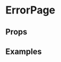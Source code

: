 
<Meta title="2 Pattern Library/1 Structure/Error Page" component={ErrorPage} />

# ErrorPage
 
 
## Props 

<Props of={ErrorPage} />

## Examples

<Preview>
    <Story name="404 Page">
        <ErrorPage error={404} gifs={[
            {
                url: travoltaLocal,
                alt: "Error image"
            },
            {
                url: kansasLocal,
                alt: "Error image"
            }
        ]} />
    </Story>
</Preview>

<Preview>
    <Story name="500 Page">
        <ErrorPage error={500} gifs={[
            {
                url: travoltaLocal,
                alt: "Error image"
            },
            {
                url: kansasLocal,
                alt: "Error image"
            }
        ]} />
    </Story>
</Preview>

<Preview>
    <Story name="403 Page">
        <ErrorPage error={403} gifs={[
            {
                url: travoltaLocal,
                alt: "Error image"
            },
            {
                url: kansasLocal,
                alt: "Error image"
            }
        ]} />
    </Story>
</Preview>

<Preview>
    <Story name="400 Page">
        <ErrorPage error={400} />
    </Story>
</Preview>

<Preview>
    <Story name="503 Page">
        <ErrorPage error={503} gifs={[
            {
                url: travoltaLocal,
                alt: "Error image"
            },
            {
                url: kansasLocal,
                alt: "Error image"
            }
        ]} />
    </Story>
</Preview>

<Preview>
    <Story name="No number Page">
        <ErrorPage gifs={[
            {
                url: travoltaLocal,
                alt: "Error image"
            },
            {
                url: kansasLocal,
                alt: "Error image"
            }
        ]} />
    </Story>
</Preview>

<Preview>
    <Story name="Override error message">
        <ErrorPage errorString="Overrided message" />
    </Story>
</Preview>